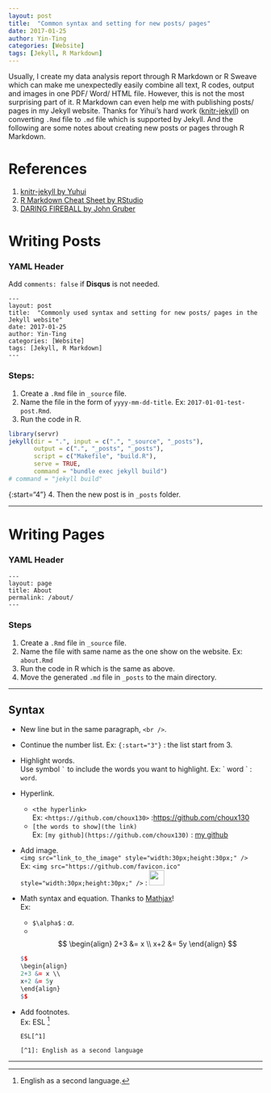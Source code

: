 ```yaml
---
layout: post
title:  "Common syntax and setting for new posts/ pages"
date: 2017-01-25
author: Yin-Ting 
categories: [Website]
tags: [Jekyll, R Markdown]
---
```

Usually, I create my data analysis report through R Markdown or R Sweave which can make me unexpectedly easily combine all text, R codes, output and images in one PDF/ Word/ HTML file. However, this is not the most surprising part of it. R Markdown can even help me with publishing posts/ pages in my Jekyll website. Thanks for Yihui's hard work ([knitr-jekyll](https://github.com/yihui/knitr-jekyll)) on converting `.Rmd` file to `.md` file which is supported by Jekyll. And the following are some notes about creating new posts or pages through R Markdown. 

# References 
1. [knitr-jekyll by Yuhui](https://github.com/yihui/knitr-jekyll)
2. [R Markdown Cheat Sheet by RStudio](https://www.rstudio.com/wp-content/uploads/2015/02/rmarkdown-cheatsheet.pdf)
3. [DARING FIREBALL by John Gruber ](https://daringfireball.net/projects/markdown/)

# Writing Posts 
### YAML Header
Add `comments: false` if **Disqus** is not needed.  
```
---
layout: post
title:  "Commonly used syntax and setting for new posts/ pages in the Jekyll website"
date: 2017-01-25
author: Yin-Ting 
categories: [Website]
tags: [Jekyll, R Markdown]
---
```

### Steps:
1. Create a `.Rmd` file in `_source` file.
2. Name the file in the form of `yyyy-mm-dd-title`. Ex: `2017-01-01-test-post.Rmd`.
3. Run the code in R. 
```r
library(servr)
jekyll(dir = ".", input = c(".", "_source", "_posts"),
       output = c(".", "_posts", "_posts"),
       script = c("Makefile", "build.R"),
       serve = TRUE,
       command = "bundle exec jekyll build")  
# command = "jekyll build"
```
{:start="4"}
4. Then the new post is in `_posts` folder. 

***

# Writing Pages
### YAML Header
```
---
layout: page
title: About
permalink: /about/
---
```

### Steps
1. Create a `.Rmd` file in `_source` file.
2. Name the file with same name as the one show on the website. Ex: `about.Rmd` 
3. Run the code in R which is the same as above.
4. Move the generated `.md` file in `_posts` to the main directory. 

***

## Syntax 
* New line but in the same paragraph, `<br />`.
* Continue the number list. Ex: `{:start="3"}` : the list start from 3. 
* Highlight words. <br /> 
Use symbol `` ` `` to include the words you want to highlight. Ex: \` word \` : `word`. 
* Hyperlink. <br />
  + `<the hyperlink>` <br />
Ex: `<https://github.com/choux130>` :<https://github.com/choux130> <br />
  + `[the words to show](the link)` <br />
Ex: `[my github](https://github.com/choux130)` : [my github](https://github.com/choux130)
* Add image. <br /> 
`<img src="link_to_the_image" style="width:30px;height:30px;" />` <br />
Ex: `<img src="https://github.com/favicon.ico" style="width:30px;height:30px;" />` : 
<img src="https://github.com/favicon.ico" style="width:30px;height:30px;" />
* Math syntax and equation. Thanks to [Mathjax](http://docs.mathjax.org/en/latest/start.html#tex-and-latex-input)! <br />
Ex:
  + `$\alpha$` : $\alpha$. 
  + <br />
  $$
  \begin{align}
  2+3 &= x \\ 
  x+2 &= 5y
  \end{align}
  $$
```r
$$
\begin{align}
2+3 &= x \\
x+2 &= 5y
\end{align}
$$
```
* Add footnotes. <br />
Ex: ESL [^1]

  ```
  ESL[^1]

  [^1]: English as a second language
  ```



***

[^1]: English as a second language.


